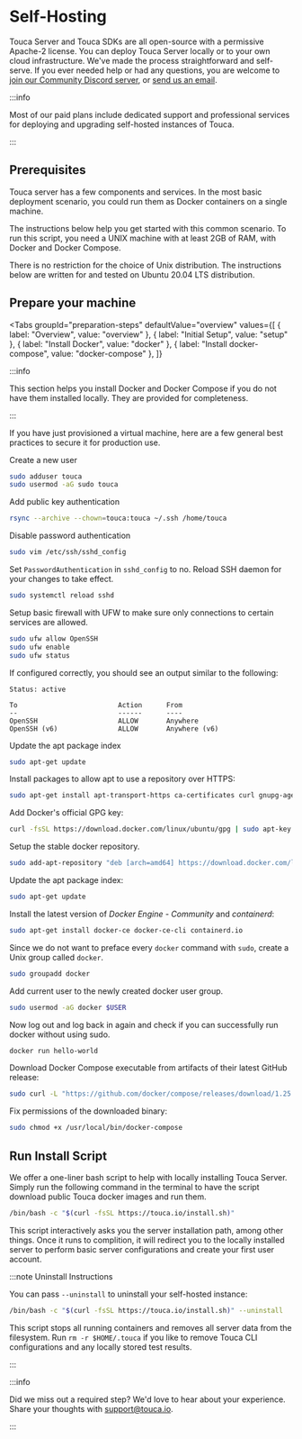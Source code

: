 
# Self-Hosting

Touca Server and Touca SDKs are all open-source with a permissive Apache-2
license. You can deploy Touca Server locally or to your own cloud
infrastructure. We've made the process straightforward and self-serve. If you
ever needed help or had any questions, you are welcome to
[join our Community Discord server](https://touca.io/discord), or
[send us an email](mailto:support@touca.io).

:::info

Most of our paid plans include dedicated support and professional services for
deploying and upgrading self-hosted instances of Touca.

:::

## Prerequisites

Touca server has a few components and services. In the most basic deployment
scenario, you could run them as Docker containers on a single machine.

The instructions below help you get started with this common scenario. To run
this script, you need a UNIX machine with at least 2GB of RAM, with Docker and
Docker Compose.

There is no restriction for the choice of Unix distribution. The instructions
below are written for and tested on Ubuntu 20.04 LTS distribution.

## Prepare your machine

<Tabs
  groupId="preparation-steps"
  defaultValue="overview"
  values={[
    { label: "Overview", value: "overview" },
    { label: "Initial Setup", value: "setup" },
    { label: "Install Docker", value: "docker" },
    { label: "Install docker-compose", value: "docker-compose" },
  ]}
>
  <TabItem value="overview">

:::info

This section helps you install Docker and Docker Compose if you do not have them
installed locally. They are provided for completeness.

:::

  </TabItem>
  <TabItem value="setup">

If you have just provisioned a virtual machine, here are a few general best
practices to secure it for production use.

Create a new user

```bash
sudo adduser touca
sudo usermod -aG sudo touca
```

Add public key authentication

```bash
rsync --archive --chown=touca:touca ~/.ssh /home/touca
```

Disable password authentication

```bash
sudo vim /etc/ssh/sshd_config
```

Set `PasswordAuthentication` in `sshd_config` to no. Reload SSH daemon for your
changes to take effect.

```bash
sudo systemctl reload sshd
```

Setup basic firewall with UFW to make sure only connections to certain services
are allowed.

```bash
sudo ufw allow OpenSSH
sudo ufw enable
sudo ufw status
```

If configured correctly, you should see an output similar to the following:

```plaintext
Status: active

To                         Action      From
--                         ------      ----
OpenSSH                    ALLOW       Anywhere
OpenSSH (v6)               ALLOW       Anywhere (v6)
```

</TabItem>
<TabItem value="docker">

Update the apt package index

```bash
sudo apt-get update
```

Install packages to allow apt to use a repository over HTTPS:

```bash
sudo apt-get install apt-transport-https ca-certificates curl gnupg-agent software-properties-common
```

Add Docker's official GPG key:

```bash
curl -fsSL https://download.docker.com/linux/ubuntu/gpg | sudo apt-key add -
```

Setup the stable docker repository.

```bash
sudo add-apt-repository "deb [arch=amd64] https://download.docker.com/linux/ubuntu $(lsb_release -cs) stable"
```

Update the apt package index:

```bash
sudo apt-get update
```

Install the latest version of _Docker Engine - Community_ and _containerd_:

```bash
sudo apt-get install docker-ce docker-ce-cli containerd.io
```

Since we do not want to preface every `docker` command with `sudo`, create a
Unix group called `docker`.

```bash
sudo groupadd docker
```

Add current user to the newly created docker user group.

```bash
sudo usermod -aG docker $USER
```

Now log out and log back in again and check if you can successfully run docker
without using sudo.

```bash
docker run hello-world
```

  </TabItem>
  <TabItem value="docker-compose">

Download Docker Compose executable from artifacts of their latest GitHub
release:

```bash
sudo curl -L "https://github.com/docker/compose/releases/download/1.25.3/docker-compose-$(uname -s)-$(uname -m)" -o /usr/local/bin/docker-compose
```

Fix permissions of the downloaded binary:

```bash
sudo chmod +x /usr/local/bin/docker-compose
```

  </TabItem>
</Tabs>

## Run Install Script

We offer a one-liner bash script to help with locally installing Touca Server.
Simply run the following command in the terminal to have the script download
public Touca docker images and run them.

```bash
/bin/bash -c "$(curl -fsSL https://touca.io/install.sh)"
```

This script interactively asks you the server installation path, among other
things. Once it runs to complition, it will redirect you to the locally
installed server to perform basic server configurations and create your first
user account.

:::note Uninstall Instructions

You can pass `--uninstall` to uninstall your self-hosted instance:

```bash
/bin/bash -c "$(curl -fsSL https://touca.io/install.sh)" --uninstall
```

This script stops all running containers and removes all server data from the
filesystem. Run `rm -r $HOME/.touca` if you like to remove Touca CLI
configurations and any locally stored test results.

:::

:::info

Did we miss out a required step? We'd love to hear about your experience. Share
your thoughts with [support@touca.io](mailto:support@touca.io).

:::
